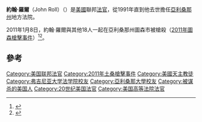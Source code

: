 {{roughtranslation|time=2013-09-10T12:50:27+00:00}}
'''約翰·羅爾'''（John Roll）（{{Bd|1947年|2月8日|2011年|1月8日}}）是[[美國|美國]]聯邦[[法官|法官]]，從1991年直到他去世擔任[[亞利桑那州|亞利桑那州]]地方法院。

2011年1月8日，約翰·羅爾與其他18人一起在亞利桑那州圖森市被槍殺（[[2011年圖森槍擊事件|2011年圖森槍擊事件]]）<ref name="cnn-doctors">{{cite news|url=http://www.cnn.com/2011/CRIME/01/09/arizona.shooting/index.html|title=Congresswoman's responses after Arizona shooting called encouraging|publisher=CNN|date=January 9, 2011|accessdate=January 9, 2011|archive-date=2013-02-28|archive-url=https://web.archive.org/web/20130228091234/http://www.cnn.com/2011/CRIME/01/09/arizona.shooting/index.html|dead-url=no}}</ref><ref name="WP-20110114-victims">{{Cite news|last=Bell|first=Melissa|last2=Buck|first2=James|url=http://voices.washingtonpost.com/blog-post/2011/01/arizona_shooting_victims_the_i.html|title=Updated: List of injured victims in Arizona shooting released by Pima County sheriff|newspaper=[[The_Washington_Post|The Washington Post]]|date=January 14, 2011|accessdate=January 14, 2011|archive-date=2012-10-09|archive-url=https://web.archive.org/web/20121009173637/http://voices.washingtonpost.com/blog-post/2011/01/arizona_shooting_victims_the_i.html|dead-url=no}}</ref>。

==參考==
{{reflist|colwidth=30em}}

[[Category:美国联邦法官|Category:美国联邦法官]]
[[Category:2011年土桑槍擊事件|Category:2011年土桑槍擊事件]]
[[Category:美國天主教徒|Category:美國天主教徒]]
[[Category:弗吉尼亚大学法学院校友|Category:弗吉尼亚大学法学院校友]]
[[Category:亞利桑那大學校友|Category:亞利桑那大學校友]]
[[Category:被谋杀的美国人|Category:被谋杀的美国人]]
[[Category:20世纪美国法官|Category:20世纪美国法官]]
[[Category:美国高等法院法官|Category:美国高等法院法官]]